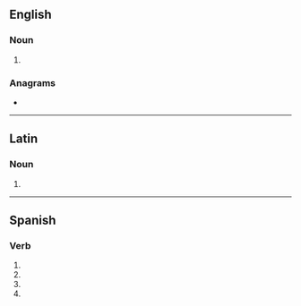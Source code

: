 {{also|corvé|corvè}}
==English==

===Noun===
{{en-noun}}

# {{alternative form of|en|corf}}

{{Webster 1913}}

===Anagrams===
* {{anagrams|en|a=ceorv|Cover|cover}}

----

==Latin==

===Noun===
{{la-noun-form|corve|g=m}}

# {{inflection of|la|corvus||voc|s}}

----

==Spanish==

===Verb===
{{head|es|verb form}}

# {{es-verb form of|corvar|ending=-ar|mood=subjunctive|tense=present|number=s|person=1}}
# {{es-verb form of|corvar|ending=-ar|mood=subjunctive|tense=present|number=s|person=2|formal=y}}
# {{es-verb form of|corvar|ending=-ar|mood=subjunctive|tense=present|number=s|person=3}}
# {{es-verb form of|corvar|ending=-ar|mood=imperative|number=s|person=2|formal=y|sense=affirmative}}